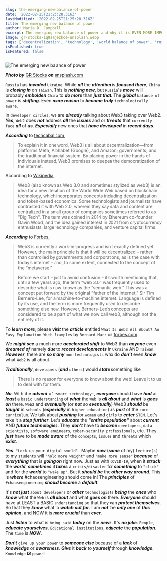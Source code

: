 ```yaml
---
slug: the-emerging-new-balance-of-power
date: '2022-02-25T21:25:28.316Z'
lastModified: '2022-02-25T21:25:28.316Z'
title: The emerging new balance of power
author: Maria D. Campbell
excerpt: The emerging new balance of power and why it is EVEN MORE IMPORTANT for everyone to become more technologically aware and savvy.
image: gr-stocks-iq9sajezkoe-unsplash.webp
tags: ['decentralization', 'technology', 'world balance of power', 'russia', 'ukraine']
isPublished: true
isFeatured: false
---
```


![The emerging new balance of power](gr-stocks-iq9sajezkoe-unsplash.webp)

***Photo by*** [GR Stocks](https://unsplash.com/@grstocks) ***on*** [unsplash.com](https://unsplash.com/photos/Iq9SaJezkOE)

`Russia` has **_invaded_** `Ukraine`. While **_all_** the **_attention_** is
**_focused there_**, `China` is **_closing in_** on `Taiwan`. This is **_nothing new_**, but `Russia`'s **_move_** will probably **_embolden_** `China` to **_do more_** than **_just that_**. The **_global_** `balance of power` is **_shifting_**. Even **_more reason_** to **_become truly_**
`technologically aware`.

In `developer circles`, we are **_already_** talking about Web3 taking over
Web2. **_Yes_**, `Web2` does **_not_** address **_all_** the **_issues_** and or **_threats_** that `currently face` **_all_** of **_us_**. **_Especially_** new ones that **_have developed_** in **_recent days_**.

**_According_** to [techcabal.com](https://techcabal.com/2022/01/18/what-exactly-is-web3/),

> To explain it in one word, Web3 is all about decentralization—from platforms
Meta, Alphabet (Google), and Amazon; governments; and the traditional
financial system. By placing power in the hands of individuals instead, Web3
promises to deepen the democratization of the internet.

According to [Wikipedia](https://en.wikipedia.org/wiki/Web3),

> Web3 (also known as Web 3.0 and sometimes stylized as web3) is an idea for a
new iteration of the World Wide Web based on blockchain technology, which
incorporates concepts including decentralization and token-based economics.
Some technologists and journalists have contrasted it with Web 2.0, wherein
they say data and content are centralized in a small group of companies
sometimes referred to as "Big Tech". The term was coined in 2014 by Ethereum
co-founder Gavin Wood, and the idea gained interest in 2021 from
cryptocurrency enthusiasts, large technology companies, and venture capital
firms.

**_According_** to [Forbes](https://www.forbes.com/sites/bernardmarr/2022/01/24/what-is-web3-all-about-an-easy-explanation-with-examples/),

> Web3 is currently a work-in-progress and isn’t exactly defined yet. However,
the main principle is that it will be decentralized – rather than controlled
by governments and corporations, as is the case with today’s internet – and,
to some extent, connected to the concept of the “metaverse."
>
> Before we start – just to avoid confusion – it’s worth mentioning that, until a few years ago, the term “web 3.0” was frequently used to describe what is now known as the “semantic web." This was a concept put forward by the
original "father of the internet," Sir Tim Berners-Lee, for a
machine-to-machine internet. Language is defined by its use, and the term is
more frequently used to describe something else now. However, Berners-Lee’s
concepts are considered to be a part of what we now call web3, although not
the entirety of it.

To **_learn more_**, please **_visit_** the **_article_** entitled
`What Is Web3 All About? An Easy Explanation With Examples` by `Bernard Marr` on [forbes.com](https://www.forbes.com/sites/bernardmarr/2022/01/24/what-is-web3-all-about-an-easy-explanation-with-examples/).

We **_might see_** a much more **_accelerated shift_** to Web3 than **_anyone_** even **_dreamed of_** namely **_due_** to **_recent developments_** in `Ukraine` AND `Taiwan`. **_However_**, there are **_so many_** `non-technologists` who do **_don't_** even **_know_** what `Web2` is all about.

**_Traditionally_**, `developers` (**_and_** `others`) would **_state_**
something like

> There is no reason for everyone to know about the web! Leave it to us to deal with for them.

**_No_**. With the **_advent_** of `"smart technology"`, **_everyone_** should
have **_had_** at **_least_** a `basic understanding` of **_what_** the `Web` is **_all about_** and **_what_** is **_goes on_** there. `Web2` and
**_eventually_** (or **_not_** so **_eventually_**) Web3 **_should_** be
**_taught_** in `schools` (**_especially_** in `higher education`) as **_part_** of the `core curriculum`. We talk about **_pushing_** for `women` and `girls` to **_enter_** `STEM`. Let's take it a **_step further_**. Let's **_educate_** the **_"entire population"_** about **_current_** AND **_future technologies_**. They **_don't_** have to **_become_** `developers`, `data scientists`, `software engineers`, `cyber-security professionals`, etc. They **_just_** have to be **_made aware_** of the `concepts`, `issues` and `threats` which **_exist_**.

**_Yes_**. `"Lock up your digital world".` Maybe **_now_** (**_some_** of my)
`lecture(s)` to my `students` will `"hold more weight"` and `"make more sense"` **_because_** of **_everything_** that is **_going on_** right now. Just as with `COVID-19`, when it **_struck_** the **_world_**, **_sometimes_** it **_takes_** a `crisis/disaster` for **_something_** to `"click"` and for the **_world_** to `"wake up"`. But it **_should be_** the **_other way around_**. This is **_where_** #chaosengineering should come in! The **_principles_** of `#chaosengineering` **_should become_** a **_default_**.

It's **_not just_** `about developers` or **_other_** `technologists`
**_being_** the **_ones_** who **_know_** what the `Web` is **_all about_** and what **_goes on_** there. **_Everyone_** should have at LEAST a BASIC
`understanding` so that they can **_protect themselves_**. So that they
**_know_** what to **_watch out for_**. I am **_not_** the **_only one_** of
**_this opinion_**, and NOW it is **_more crucial_** than **_ever_**.

Just **_listen_** to what is `being said` **_today_** on the **_news_**. It's
**_no joke_**. `People`, **_educate yourselves_**. `Educational institutions`,
**_educate_** the **_population_**. The `time` is **_NOW_**.

**_Don't_** `give up your power` to **_someone else_** because of a **_lack_**
of **_knowledge_** or **_awareness_**. **_Give_** it **_back_** to
**_yourself_** through **_knowledge_**. `Knowledge` **_IS_** `power`!
